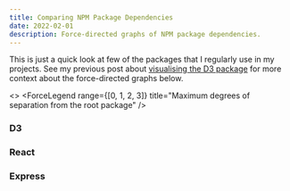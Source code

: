 ```yaml
---
title: Comparing NPM Package Dependencies
date: 2022-02-01
description: Force-directed graphs of NPM package dependencies.
---
```


This is just a quick look at few of the packages that I regularly use in my projects.
See my previous post about [visualising the D3 package](../package-dependencies) for more context about the force-directed graphs below. 


<>
  <ForceLegend range={[0, 1, 2, 3]} title="Maximum degrees of separation from the root package" />
  <div class="grid grid-cols-1 md:grid-cols-2 lg:grid-cols-3">
	  <div>
		  <h3>D3</h3>
		  <ForceGraphChart data={{nodes: d3Pkg.nodes, links: d3Pkg.links}} />
	  </div>
	  <div>
		  <h3>React</h3>
		  <ForceGraphChart data={{nodes: reactPkg.nodes, links: reactPkg.links}} />
	  </div>
	  <div>
		  <h3>Express</h3>
		  <ForceGraphChart data={{nodes: expressPkg.nodes, links: expressPkg.links}} />
	  </div>
  </div>
</>

